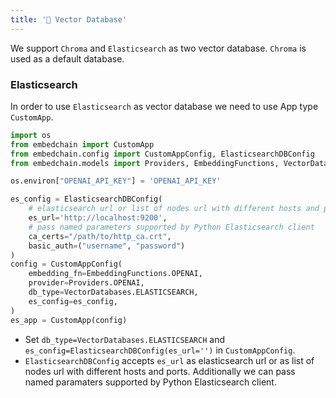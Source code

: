 ---
title: '💾 Vector Database'
---

We support `Chroma` and `Elasticsearch` as two vector database. 
`Chroma` is used as a default database.

### Elasticsearch
In order to use `Elasticsearch` as vector database we need to use App type `CustomApp`. 
```python
import os
from embedchain import CustomApp
from embedchain.config import CustomAppConfig, ElasticsearchDBConfig
from embedchain.models import Providers, EmbeddingFunctions, VectorDatabases

os.environ["OPENAI_API_KEY"] = 'OPENAI_API_KEY'

es_config = ElasticsearchDBConfig(
	# elasticsearch url or list of nodes url with different hosts and ports.
	es_url='http://localhost:9200',
	# pass named parameters supported by Python Elasticsearch client
	ca_certs="/path/to/http_ca.crt",
	basic_auth=("username", "password")
)
config = CustomAppConfig(
	embedding_fn=EmbeddingFunctions.OPENAI, 
	provider=Providers.OPENAI, 
	db_type=VectorDatabases.ELASTICSEARCH, 
	es_config=es_config,
)
es_app = CustomApp(config)
```
- Set `db_type=VectorDatabases.ELASTICSEARCH` and `es_config=ElasticsearchDBConfig(es_url='')` in `CustomAppConfig`.
- `ElasticsearchDBConfig` accepts `es_url` as elasticsearch url or as list of nodes url with different hosts and ports. Additionally we can pass named paramaters supported by Python Elasticsearch client.